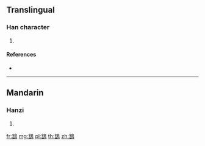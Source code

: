 {{character info/new}}
==Translingual==

===Han character===
{{Han char|rn=196|rad=鳥|as=08|sn=19|four=87627|canj=ORHAF,XXORH}}

# {{defn|Han|sort=鳥08}}

====References====
* {{Han ref|kx=1491.380|dkj=46998|dj=2022.070|hdz=74641.100|uh=9D68|ud=40296|bh=F3F1|bd=62449}}

----

==Mandarin==

===Hanzi===
{{cmn-hanzi|pin=[[shū]] ([[shu1]]), [[yā]] ([[ya1]]), [[yàn]] ([[yan4]])|wg=shu<sup>1</sup>, ya<sup>1</sup>, yen<sup>4</sup>}}

# {{defn|lang=cmn|sort=鳥08}}

[[fr:鵨]]
[[mg:鵨]]
[[pl:鵨]]
[[th:鵨]]
[[zh:鵨]]
